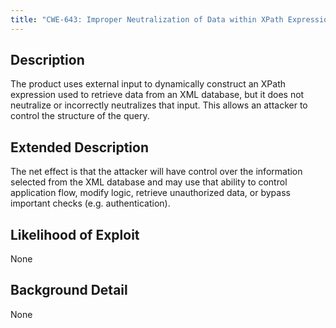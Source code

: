```yaml
---
title: "CWE-643: Improper Neutralization of Data within XPath Expressions ('XPath Injection')"
---
```


## Description
The product uses external input to dynamically construct an XPath expression used to retrieve data from an XML database, but it does not neutralize or incorrectly neutralizes that input. This allows an attacker to control the structure of the query.

## Extended Description
The net effect is that the attacker will have control over the information selected from the XML database and may use that ability to control application flow, modify logic, retrieve unauthorized data, or bypass important checks (e.g. authentication).

## Likelihood of Exploit
None

## Background Detail
None
        